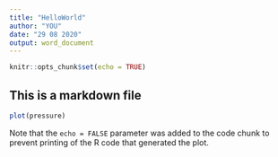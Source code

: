 ```yaml
---
title: "HelloWorld"
author: "YOU"
date: "29 08 2020"
output: word_document
---
```


```r
knitr::opts_chunk$set(echo = TRUE)
```

## This is a markdown file

```r
plot(pressure)
```

Note that the `echo = FALSE` parameter was added to the code chunk to prevent printing of the R code that generated the plot.
